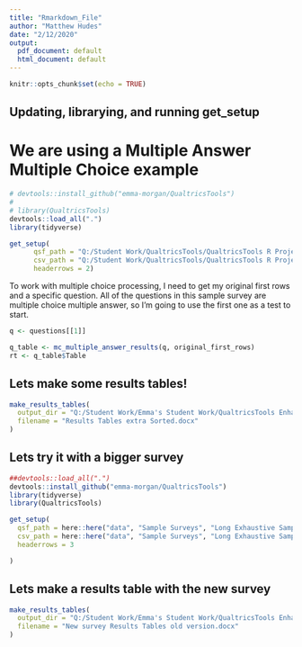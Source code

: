 ```yaml
---
title: "Rmarkdown_File"
author: "Matthew Hudes"
date: "2/12/2020"
output:
  pdf_document: default
  html_document: default
---
```


```r
knitr::opts_chunk$set(echo = TRUE)
```

## Updating, librarying, and running get_setup
# We are using a Multiple Answer Multiple Choice example

```r

# devtools::install_github("emma-morgan/QualtricsTools")
# 
# library(QualtricsTools)
devtools::load_all(".")
library(tidyverse)

get_setup(
      qsf_path = "Q:/Student Work/QualtricsTools/QualtricsTools R Project/QualtricsTools/data/Sample Surveys/Multiple Answer Multiple Choices Questions/Multiple_Answer_MC_Questions.qsf",
      csv_path = "Q:/Student Work/QualtricsTools/QualtricsTools R Project/QualtricsTools/data/Sample Surveys/Multiple Answer Multiple Choices Questions/Multiple_Answer_MC_Questions.csv",
      headerrows = 2)

```

To work with multiple choice processing, I need to get my original first rows and a specific question. All of the questions in this sample survey are multiple choice multiple answer, so I'm going to use the first one as a test to start.

```r

q <- questions[[1]]

q_table <- mc_multiple_answer_results(q, original_first_rows)
rt <- q_table$Table

```


## Lets make some results tables!


```r

make_results_tables(
  output_dir = "Q:/Student Work/Emma's Student Work/QualtricsTools Enhancements (Spring 2020)/Matthew/Testing_What_I_Have_Done",
  filename = "Results Tables extra Sorted.docx"
)

```



## Lets try it with a bigger survey

```r
##devtools::load_all(".")
devtools::install_github("emma-morgan/QualtricsTools")
library(tidyverse)
library(QualtricsTools)

get_setup(
  qsf_path = here::here("data", "Sample Surveys", "Long Exhaustive Sample Survey", "Long_Exhaustive_Sample_Survey.qsf"),
  csv_path = here::here("data", "Sample Surveys", "Long Exhaustive Sample Survey", "Long_Exhaustive_Sample_Survey.csv"),
  headerrows = 3

)
```


## Lets make a results table with the new survey

```r

make_results_tables(
  output_dir = "Q:/Student Work/Emma's Student Work/QualtricsTools Enhancements (Spring 2020)/Matthew/Testing_What_I_Have_Done",
  filename = "New survey Results Tables old version.docx"
)


```




